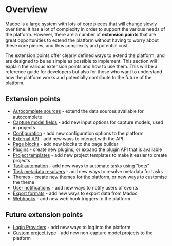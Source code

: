 # Overview

Madoc is a large system with lots of core pieces that will change slowly over time. It has a lot of complexity in order
to support the various needs of the platform. However, there are a number of **extension points** that are great
opportunities to extend the platform without having to worry about these core pieces, and thus complexity and potential
cost.

The extension points offer clearly defined ways to extend the platform, and are designed to be as simple as possible to
implement. This section will explain the various extension points and how to use them. This will be a reference guide
for developers but also for those who want to understand how the platform works and potentially contribute to the
future of the platform.

## Extension points

- [Autocomplete sources](./autocomplete-sources.mdx) - extend the data sources available for autocomplete
- [Capture model fields](./capture-model-fields.mdx) - add new input options for capture models, used in projects
- [Configuration](./configuration.mdx) - add new configuration options to the platform
- [External API](./external-api.mdx) - add new ways to interact with the API
- [Page blocks](./page-blocks.mdx) - add new blocks to the page builder
- [Plugins](./plugins.mdx) - create new plugins, or expand the plugin API that is available
- [Project templates](./project-templates.mdx) - add new project templates to make it easier to create projects
- [Task automation](./task-automation.mdx) - add new ways to automate tasks using "bots"
- [Task metadata resolvers](./task-metadata-resolvers.mdx) - add new ways to resolve metadata for tasks
- [Themes](./themes.mdx) - create new themes for the platform, or new ways to customise the theme
- [User notifications](./user-notifications.mdx) - add new ways to notify users of events
- [Export formats](./export-formats.mdx) - add new ways to export data from Madoc
- [Webhooks](./webhooks.mdx) - add new web hook triggers to the platform

## Future extension points

- [Login Providers](./login-providers.mdx) - add new ways to log into the platform
- [Custom project type](./custom-project-type.mdx) - add new non-capture model projects to the platform
